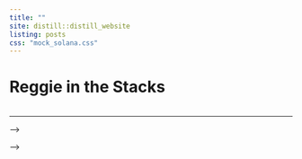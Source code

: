 ```yaml
---
title: ""
site: distill::distill_website
listing: posts
css: "mock_solana.css"
---
```



<!-- pink color is #f5e9dd -->
<!-- greyish is #343a40 -->
<!-- purplish blue #7A82AB -->
<!-- pale green #D3E2B1 -->
<!-- even paler #DEE9C3 -->
<!-- and even paler #E6EED2 -->
<!-- avocado #99B030 -->
<!-- paler #CBDC7F -->
<!-- even paler #DEE9AF -->
<!-- palest #EBF2CF -->

```{=html}

<div class="row mt-5">
  <div class="mt-5">
    <h1>Reggie in the Stacks</h1>
    <hr style="max-width: 600px; margin-left:0; margin-top:35px;"/>
  </div>
</div>
```

<!-- all below is in the .css -->

<!-- <html lang="en"> -->
<!--   <head> -->
<!--     <!-- Required meta tags --> -->
<!--     <meta charset="utf-8"> -->
<!--     <meta name="viewport" content="width=device-width, initial-scale=1, shrink-to-fit=no"> -->

<!--     <!-- Bootstrap CSS --> -->
<!--     <link rel="stylesheet" href="https://stackpath.bootstrapcdn.com/bootstrap/4.5.0/css/bootstrap.min.css"> -->

<!--     <link href="https://fonts.googleapis.com/css2?family=Roboto+Mono&display=swap" rel="stylesheet"> -->

<!-- <style type="text/css"> -->

<!--   @media screen and (min-width: 768px) { -->
<!--     .container { -->
<!--       width: 768px; -->
<!--     } -->
<!--   } -->
<!--   html * { -->
<!--     font-family: 'Roboto Mono', monospace; -->
<!--     color: #343a40; -->
<!--   } -->
<!-- </style> -->

<!-- <style> -->

<!--   .posts-list .post-preview h2:hover{ -->
<!--     color: #7A82AB; -->
<!--   } -->

<!--   body { -->
<!--     background-color: #f5e9dd; -->
<!--   } -->
<!-- </style> -->
<!-- </head> -->
